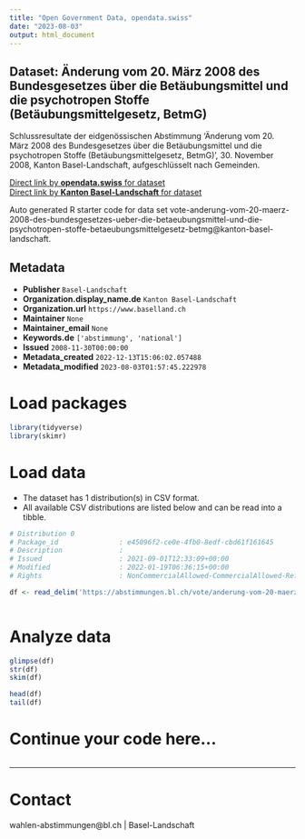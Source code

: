 ```yaml
---
title: "Open Government Data, opendata.swiss"
date: "2023-08-03"
output: html_document
---
```


## Dataset: Änderung vom 20. März 2008 des Bundesgesetzes über die Betäubungsmittel und die psychotropen Stoffe (Betäubungsmittelgesetz, BetmG)

Schlussresultate der eidgenössischen Abstimmung 'Änderung vom 20. März 2008 des Bundesgesetzes über die Betäubungsmittel und die psychotropen Stoffe (Betäubungsmittelgesetz, BetmG)', 30. November 2008, Kanton Basel-Landschaft, aufgeschlüsselt nach Gemeinden.

[Direct link by **opendata.swiss** for dataset](https://opendata.swiss/de/dataset/anderung-vom-20-marz-2008-des-bundesgesetzes-uber-die-betaubungsmittel-und-die-psychotropen-sto)<br>
[Direct link by **Kanton Basel-Landschaft** for dataset](https://abstimmungen.bl.ch/vote/anderung-vom-20-maerz-2008-des-bundesgesetzes-ueber-die-betaeubungsmittel-und-die-psychotropen-stoffe-betaeubungsmittelgesetz-betmg/data)

Auto generated R starter code for data set vote-anderung-vom-20-maerz-2008-des-bundesgesetzes-ueber-die-betaeubungsmittel-und-die-psychotropen-stoffe-betaeubungsmittelgesetz-betmg@kanton-basel-landschaft.

## Metadata

- **Publisher** `Basel-Landschaft`
- **Organization.display_name.de** `Kanton Basel-Landschaft`
- **Organization.url** `https://www.baselland.ch`
- **Maintainer** `None`
- **Maintainer_email** `None`
- **Keywords.de** `['abstimmung', 'national']`
- **Issued** `2008-11-30T00:00:00`
- **Metadata_created** `2022-12-13T15:06:02.057488`
- **Metadata_modified** `2023-08-03T01:57:45.222978`


# Load packages

```r

library(tidyverse)
library(skimr)

```

# Load data

-   The dataset has 1 distribution(s) in CSV format.
-   All available CSV distributions are listed below and can be read into a tibble.

```r

# Distribution 0
# Package_id               : e45096f2-ce0e-4fb0-8edf-cbd61f161645
# Description              : 
# Issued                   : 2021-09-01T12:33:09+00:00
# Modified                 : 2022-01-19T06:36:15+00:00
# Rights                   : NonCommercialAllowed-CommercialAllowed-ReferenceRequired

df <- read_delim('https://abstimmungen.bl.ch/vote/anderung-vom-20-maerz-2008-des-bundesgesetzes-ueber-die-betaeubungsmittel-und-die-psychotropen-stoffe-betaeubungsmittelgesetz-betmg/data-csv')



```

# Analyze data

```r

glimpse(df)
str(df)
skim(df)

head(df)
tail(df)

```

# Continue your code here...

```r

```

------------------------------------------------------------------------

# Contact

wahlen-abstimmungen@bl.ch | Basel-Landschaft
